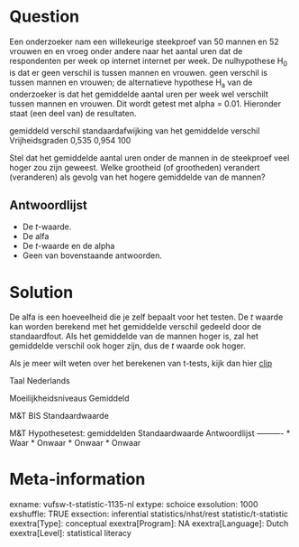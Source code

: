 Question
========
Een onderzoeker nam een willekeurige steekproef van 50 mannen en 52 vrouwen en en vroeg onder andere naar het aantal uren dat de respondenten per week op internet internet per week. De nulhypothese H<sub>0</sub> is dat er geen verschil is tussen mannen en vrouwen. geen verschil is tussen mannen en vrouwen; de alternatieve hypothese H<sub>a</sub> van de onderzoeker is dat het gemiddelde aantal uren per week wel verschilt tussen mannen en vrouwen. Dit wordt getest met alpha = 0.01. Hieronder staat (een deel van) de resultaten.  
  

<tabel> <tbody> <tr class="odd"> <td>gemiddeld verschil</td> <td>standaardafwijking van het gemiddelde verschil</td> <td>Vrijheidsgraden</td> </tr> <tr class="even"> <td>0,535</td> <td>0,954</td> <td>100</td> </tr> </tbody> </table>

  
Stel dat het gemiddelde aantal uren onder de mannen in de steekproef veel hoger zou zijn geweest. Welke grootheid (of grootheden) verandert (veranderen) als gevolg van het hogere gemiddelde van de mannen?

Antwoordlijst
----------
* De *t*-waarde.
* De alfa
* De *t*-waarde en de alpha
* Geen van bovenstaande antwoorden.

Solution
========

De alfa is een hoeveelheid die je zelf bepaalt voor het testen. De *t* waarde kan worden berekend met het gemiddelde verschil gedeeld door de standaardfout. Als het gemiddelde van de mannen hoger is, zal het gemiddelde verschil ook hoger zijn, dus de *t* waarde ook hoger.   
  
Als je meer wilt weten over het berekenen van t-tests, kijk dan hier
[clip](https://www.youtube.com/watch?v=A1lLo-np0KU&index=6&list=PLyLpEs0x9Bnl2e68nd7M6lecUqUNu2Sgn)

Taal Nederlands

Moeilijkheidsniveaus Gemiddeld

M&T BIS Standaardwaarde

M&T Hypothesetest: gemiddelden Standaardwaarde
Antwoordlijst
----------
* Waar
* Onwaar
* Onwaar
* Onwaar

Meta-information
================
exname: vufsw-t-statistic-1135-nl
extype: schoice
exsolution: 1000
exshuffle: TRUE
exsection: inferential statistics/nhst/rest statistic/t-statistic
exextra[Type]: conceptual
exextra[Program]: NA
exextra[Language]: Dutch
exextra[Level]: statistical literacy

